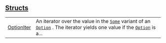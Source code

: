 
## [Structs](./core-option-structs)

| | |
|:---|:---|
| [OptionIter](./core-option-OptionIter) | An iterator over the value in the [`Some`](./core-option#some)  variant of an [`Option`](./core-option-Option) . The iterator yields one value if the [`Option`](./core-option-Option)  is a... |
